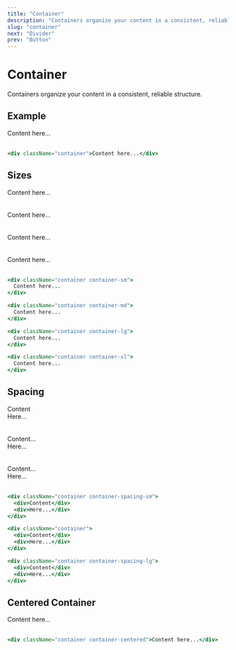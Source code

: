 ```yaml
---
title: "Container"
description: "Containers organize your content in a consistent, reliable structure."
slug: "container"
next: "Divider"
prev: "Button"
---
```


# Container

Containers organize your content in a consistent, reliable structure.

## Example

<div className="container">Content here...</div>
<br />

```jsx
<div className="container">Content here...</div>
```

## Sizes

<div className="container container-sm">Content here...</div>
<br />
<div className="divider" />
<br />
<div className="container container-md">Content here...</div>
<br />
<div className="divider" />
<br />
<div className="container container-lg">Content here...</div>
<br />
<div className="divider" />
<br />
<div className="container container-xl">Content here...</div>
<br />

```jsx
<div className="container container-sm">
  Content here...
</div>

<div className="container container-md">
  Content here...
</div>

<div className="container container-lg">
  Content here...
</div>

<div className="container container-xl">
  Content here...
</div>
```

## Spacing

<div className="container container-spacing-sm">
  <div>Content</div>
  <div>Here...</div>
</div>
<br />
<div className="divider" />
<br />
<div className="container">
  <div>Content...</div>
  <div>Here...</div>
</div>
<br />
<div className="divider" />
<br />
<div className="container container-spacing-lg">
  <div>Content...</div>
  <div>Here...</div>
</div>
<br />

```jsx
<div className="container container-spacing-sm">
  <div>Content</div>
  <div>Here...</div>
</div>

<div className="container">
  <div>Content</div>
  <div>Here...</div>
</div>

<div className="container container-spacing-lg">
  <div>Content</div>
  <div>Here...</div>
</div>
```

## Centered Container

<div className="container container-centered">Content here...</div>
<br />

```jsx
<div className="container container-centered">Content here...</div>
```
